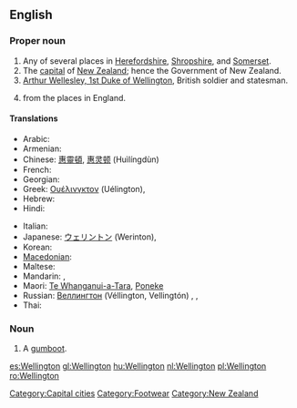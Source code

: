 {{wikipedia}}
==English==

===Proper noun===
{{en-proper noun}}

# Any of several places in [[Herefordshire]], [[Shropshire]], and [[Somerset]].
# The [[capital]] of [[New Zealand]]; hence the Government of New Zealand.
# [[w:Arthur Wellesley, 1st Duke of Wellington|Arthur Wellesley, 1st Duke of Wellington]], British soldier and statesman.
# {{surname|[[habitational]]|from=Old English|dot=}} from the places in England.

====Translations====
{{trans-top|capital of New Zealand}}
* Arabic: {{t|ar|ويلنجتون|m|tr=Welington|sc=Arab}}
* Armenian: {{t|hy|Վելինգտոն|tr=Velington|sc=Armn}}
* Chinese: [[惠靈頓]], [[惠灵顿]] (Huìlíngdùn)
* French: {{t-|fr|Wellington}}
* Georgian: {{t|ka|ველინგტონი|sc=Geor}}
* Greek: [[Ουέλινγκτον]] (Uélington),  {{t|el|Ουέλλινγκτον|sc=Grek}}
* Hebrew: {{t|he|ולינגטון|sc=Hebr}}
* Hindi: {{t|hi|वेलिंग्टन|sc=Deva}}
{{trans-mid}}
* Italian: {{t-|it|Wellington}}
* Japanese: [[ウェリントン]] (Werinton),  {{t|ja|ウェリントン|tr=Werinton|sc=Jpan}}
* Korean: {{t|ko|웰링턴|sc=Kore}}
* [[Macedonian]]: {{t-|mk|Велингтон|m|tr=Vélington|sc=Cyrl|xs=Macedonian}}
* Maltese: {{t-|mt|Wellington|xs=Maltese}}
* Mandarin: {{t|zh|惠靈頓|tr=Werinton|sc=Hani}},  {{t|zh|惠灵顿|tr=Huìlíngdùn|sc=Hani}}
* Maori: [[Te Whanganui-a-Tara]], [[Poneke]]
* Russian: [[Веллингтон]] (Véllington, Vellingtón) {{m}},  {{t|ru|Веллингтон|m|tr=Véllington, Vellingtón|sc=Cyrl}},  {{t|ru|Уэллингтон|m|tr=Uéllington, Wéllington|sc=Cyrl}}
* Thai: {{t|th|เวลลิงตัน|sc=Thai}}
{{trans-bottom}}

===Noun===
{{en-noun}}

# A [[gumboot]].

[[Category:Capital cities]]
[[Category:Footwear]]
[[Category:New Zealand]]

[[es:Wellington]]
[[gl:Wellington]]
[[hu:Wellington]]
[[nl:Wellington]]
[[pl:Wellington]]
[[ro:Wellington]]